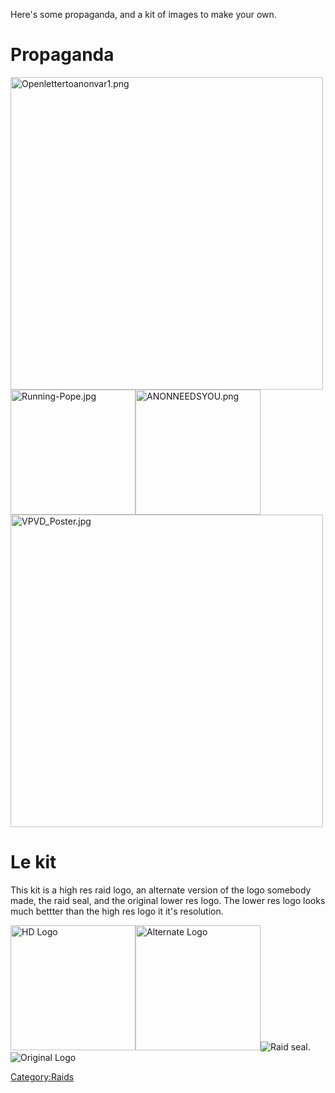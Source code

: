 Here's some propaganda, and a kit of images to make your own.

= Propaganda =
[[Image:Openlettertoanonvar1.png|500px]] [[Image:Running-Pope.jpg|200px]][[Image:ANONNEEDSYOU.png|200px]] [[Image:VPVD_Poster.jpg|500px]]

= Le kit =
This kit is a high res raid logo, an alternate version of the logo somebody made, the raid seal, and the original lower res logo. The lower res logo looks much bettter than the high res logo it it's resolution.


[[Image:Voxhueg.png|200px|HD Logo]][[Image:Voxab.png|200px|Alternate Logo]][[Image:Alv-var1.png|Raid seal.]][[Image:Vox.jpg|Original Logo]]


[[Category:Raids]]